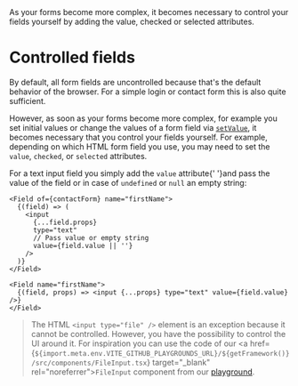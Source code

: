 
<Title>Controlled fields</Title>
<Description>
  As your forms become more complex, it becomes necessary to control your fields
  yourself by adding the value, checked or selected attributes.
</Description>

# Controlled fields

By default, all form fields are uncontrolled because that's the default behavior of the browser. For a simple login or contact form this is also quite sufficient.

However, as soon as your forms become more complex, for example you set initial values or change the values of a form field via <A href="/api/setValue">`setValue`</A>, it becomes necessary that you control your fields yourself. For example, depending on which HTML form field you use, you may need to set the `value`, `checked`, or `selected` attributes.

For a text input field you simply add the `value` attribute<Solid>{' '}and pass the value of the field or in case of `undefined` or `null` an empty string</Solid>:

<Solid block>

```tsx
<Field of={contactForm} name="firstName">
  {(field) => (
    <input
      {...field.props}
      type="text"
      // Pass value or empty string
      value={field.value || ''}
    />
  )}
</Field>
```

</Solid>

<Qwik block>

```tsx
<Field name="firstName">
  {(field, props) => <input {...props} type="text" value={field.value} />}
</Field>
```

</Qwik>

> The HTML `<input type="file" />` element is an exception because it cannot be controlled. However, you have the possibility to control the UI around it. For inspiration you can use the code of our <a href={`${import.meta.env.VITE_GITHUB_PLAYGROUNDS_URL}/${getFramework()}/src/components/FileInput.tsx`} target="\_blank" rel="noreferrer">`FileInput`</a> component from our <A href="/playground/special">playground</A>.
